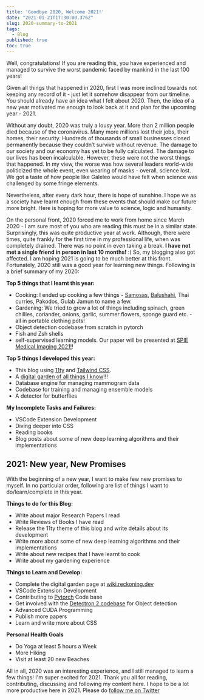```yaml
---
title: 'Goodbye 2020, Welcome 2021!'
date: "2021-01-21T17:30:00.376Z"
slug: 2020-summary-to-2021
tags:
  - Blog
published: true
toc: true
---
```


Well, congratulations! If you are reading this, you have experienced and managed to survive the
worst pandemic faced by mankind in the last 100 years!

Given all things that happened in 2020, first I was more inclined towards not keeping any record of
it - just let it somehow disappear from our timeline. You should already have an idea what I felt
about 2020. Then, the idea of a new year motivated me enough to look back at it and plan for the
upcoming year - 2021.

Without any doubt, 2020 was truly a lousy year. More than 2 million people died because of the
coronavirus. Many more millions lost their jobs, their homes, their security. Hundreds of thousands
of small businesses closed permanently because they couldn’t survive without revenue. The damage to
our society and our economy has yet to be fully calculated. The damage to our lives has been
incalculable. However, these were not the worst things that happened. In my view, the worse was
how several leaders world-wide politicized the whole event, even wearing of masks - overall, science
lost. We got a taste of how people like Galeleo would have felt when science was challenged by
some fringe elements.

Nevertheless, after every dark hour, there is hope of sunshine. I hope we as a society have learnt
enough from these events that should make our future more bright. Here is hoping for more value to
science, logic and humanity.

On the personal front, 2020 forced me to work from home since March 2020 -  I am sure most of you
who are reading this must be in a similar state. Surprisingly, this was quite productive year at
work. Although, there were times, quite frankly for the first time in my professional life, when
was completely drained. There was no point in even taking a break. **I have not met a single friend
in person in last 10 months!** :( So, my blogging also got affected. I am hoping 2021 is going to
be much better at this front. Fortunately, 2020 still was a good year for learning new things.
Following is a brief summary of my 2020:

**Top 5 things that I learnt this year:**

- Cooking: I ended up cooking a few things - [Samosas](/blog/samosa-recipe/),
  [Balushahi](/blog/balushahi-recipe/), Thai curries, Pakodos, Gulab Jamun to name a few.
- Gardening: We tried to grow a lot of things including spinach, green chillies, coriander, onions,
  garlic, summer flowers, sponge guard etc. - all in portable clothing pots!
- Object detection codebase from scratch in pytorch
- Fish and Zsh shells
- self-supervised learning models. Our paper will be presented at [SPIE Medical Imaging 2021!][sp]!

[sp]: https://spie.org/MI/conferencedetails/computer-aided-diagnosis?SSO=1#session-7

**Top 5 things I developed this year:**

- This blog using [11ty](https://www.11ty.dev/) and [Tailwind CSS](https://tailwindcss.com/).
- A [digital garden of all things I know](https://wiki.reckoning.dev/)!!!
- Database engine for managing mammogram data
- Codebase for training and managing ensemble models
- A detector for butterflies

**My Incomplete Tasks and Failures:**

- VSCode Extension Development
- Diving deeper into CSS
- Reading books
- Blog posts about some of new deep learning algorithms and their implementations

## 2021: New year, New Promises

With the beginning of a new year, I want to make few new promises to myself. In no particular
order, following are list of things I want to do/learn/complete in this year.

**Things to do for this Blog:**

- Write about major Research Papers I read
- Write Reviews of Books I have read
- Release the 11ty theme of this blog and write details about its development
- Write more about some of new deep learning algorithms and their implementations
- Write about new recipes that I have learnt to cook
- Write about my gardening experience

**Things to Learn and Develop:**

- Complete the digital garden page at [wiki.reckoning.dev](https://wiki.reckoning.dev/)
- VSCode Extension Development
- Contributing to [Pytorch](https://github.com/pytorch/pytorch) Code base
- Get involved with the [Detectron 2 codebase](https://github.com/facebookresearch/detectron2) for
  Object detection
- Advanced CUDA Programming
- Publish more papers
- Learn and write more about CSS

**Personal Health Goals**

- Do Yoga at least 5 hours a Week
- More Hiking
- Visit at least 20 new Beaches

All in all, 2020 was an interesting experience, and I still managed to learn a few things!
I'm super excited for 2021. Thank you all for reading, contributing, discussing and following
my content here. I hope to be a lot more productive here in 2021. Please do
[follow me on Twitter](https://twitter.com/reckoningdev)
